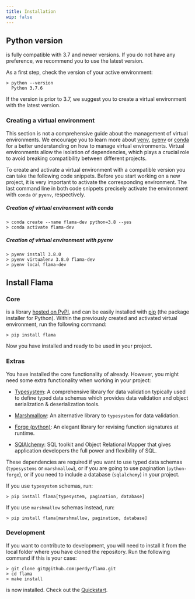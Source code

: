 ```yaml
---
title: Installation
wip: false
---
```



## Python version

<FlamaName /> is fully compatible with <PythonName /> 3.7 and newer versions. If
you do not have any preference, we recommend you to use the latest version.

As a first step, check the version of your active <PythonName /> environment:

```commandline
> python --version
  Python 3.7.6
```

If the version is prior to 3.7, we suggest you to create a virtual environment
with the latest version.

### Creating a virtual environment

This section is not a comprehensive guide about the management of <PythonName /> virtual
environments. We encourage you to learn more about
[venv](https://docs.python.org/3/library/venv.html#module-venv),
[pyenv](https://github.com/pyenv/pyenv) or
[conda](https://docs.conda.io/en/latest/) for a better understanding on how to manage
virtual environments. Virtual environments allow the isolation of dependencies,
which plays a crucial role to avoid breaking compatibility between different projects.

To create and activate a virtual environment with a compatible <PythonName /> version
you can take the following code snippets. Before you start working on a new project,
it is very important to activate the corresponding environment. The last command line
in both code snippets precisely activate the environment with `conda` or `pyenv`,
respectively.

##### Creation of virtual environment with conda

```commandline
> conda create --name flama-dev python=3.8 --yes
> conda activate flama-dev
```

##### Creation of virtual environment with pyenv

```commandline
> pyenv install 3.8.0
> pyenv virtualenv 3.8.0 flama-dev
> pyenv local flama-dev
```

## Install Flama

### Core

<FlamaName /> is a <PythonName /> library [hosted on
PyPI](https://pypi.org/project/flama/), and can be easily installed with
[pip](https://pip.pypa.io/en/stable/) (the package installer for Python). Within
the previously created and activated virtual environment, run the following
command:

```commandline
> pip install flama
```

Now you have <FlamaName /> installed and ready to be used in your project.

### Extras

You have installed the core functionality of <FlamaName /> already.
However, you might need some extra functionality when working in your project:

- [Typesystem](https://www.encode.io/typesystem/):
  A comprehensive library for data validation typically used
  to define typed data schemas which provides data validation and
  object serialization & deserialization tools.

- [Marshmallow](https://marshmallow.readthedocs.io/en/stable/quickstart.html#):
  An alternative library to `typesystem` for data validation.

- [Forge (python)](https://python-forge.readthedocs.io/en/latest/):
  An elegant library for revising function signatures at runtime.

- [SQlAlchemy](https://www.sqlalchemy.org/):
  SQL toolkit and Object Relational Mapper that gives application developers
  the full power and flexibility of SQL.

These dependencies are required if you want to use typed data schemas
(`typesystems` or `marshmallow`), or if you are going to use pagination (`python-forge`),
or if you need to include a database (`sqlalchemy`) in your project.

If you use `typesystem` schemas, run:

```commandline
> pip install flama[typesystem, pagination, database]
```

If you use `marshmallow` schemas instead, run:

```commandline
> pip install flama[marshmallow, pagination, database]
```

### Development

If you want to contribute to <FlamaName /> development, you will need to install it
from the local folder where you have cloned the repository. Run the following command
if this is your case:

```commandline
> git clone git@github.com:perdy/flama.git
> cd flama
> make install
```

<FlamaName /> is now installed. Check out the
[Quickstart](/docs/getting-started/quickstart).
